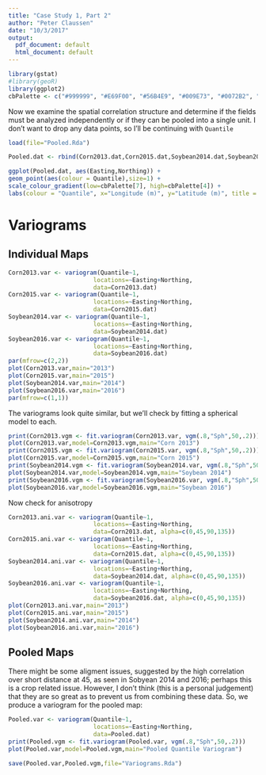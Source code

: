 ```yaml
---
title: "Case Study 1, Part 2"
author: "Peter Claussen"
date: "10/3/2017"
output:
  pdf_document: default
  html_document: default
---
```


```r
library(gstat)
#library(geoR)
library(ggplot2)
cbPalette <- c("#999999", "#E69F00", "#56B4E9", "#009E73", "#0072B2", "#D55E00", "#F0E442","#CC79A7","#000000","#734f80", "#2b5a74", "#004f39", "#787221", "#003959", "#6aaf00", "#663cd3")
```

Now we examine the spatial correlation structure and determine if the fields must be analyzed independently or if they can be pooled into a single unit. I don't want to drop any data points, so I'll be continuing with `Quantile`

```r
load(file="Pooled.Rda")
```

```r
Pooled.dat <- rbind(Corn2013.dat,Corn2015.dat,Soybean2014.dat,Soybean2016.dat)
```

```r
ggplot(Pooled.dat, aes(Easting,Northing)) + 
geom_point(aes(colour = Quantile),size=1) + 
scale_colour_gradient(low=cbPalette[7], high=cbPalette[4]) +
labs(colour = "Quantile", x="Longitude (m)", y="Latitude (m)", title = "Pooled Yield Maps")
```

# Variograms

## Individual Maps
```r
Corn2013.var <- variogram(Quantile~1, 
                        locations=~Easting+Northing, 
                        data=Corn2013.dat)
Corn2015.var <- variogram(Quantile~1, 
                        locations=~Easting+Northing, 
                        data=Corn2015.dat)
Soybean2014.var <- variogram(Quantile~1, 
                        locations=~Easting+Northing, 
                        data=Soybean2014.dat)
Soybean2016.var <- variogram(Quantile~1, 
                        locations=~Easting+Northing, 
                        data=Soybean2016.dat)
par(mfrow=c(2,2))
plot(Corn2013.var,main="2013")
plot(Corn2015.var,main="2015")
plot(Soybean2014.var,main="2014")
plot(Soybean2016.var,main="2016")
par(mfrow=c(1,1))
```

The variograms look quite similar, but we'll check by fitting a spherical model to each.

```r
print(Corn2013.vgm <- fit.variogram(Corn2013.var, vgm(.8,"Sph",50,.2)))
plot(Corn2013.var,model=Corn2013.vgm,main="Corn 2013")
print(Corn2015.vgm <- fit.variogram(Corn2015.var, vgm(.8,"Sph",50,.2)))
plot(Corn2015.var,model=Corn2015.vgm,main="Corn 2015")
print(Soybean2014.vgm <- fit.variogram(Soybean2014.var, vgm(.8,"Sph",50,.2)))
plot(Soybean2014.var,model=Soybean2014.vgm,main="Soybean 2014")
print(Soybean2016.vgm <- fit.variogram(Soybean2016.var, vgm(.8,"Sph",50,.2)))
plot(Soybean2016.var,model=Soybean2016.vgm,main="Soybean 2016")
```

Now check for anisotropy
```r
Corn2013.ani.var <- variogram(Quantile~1, 
                        locations=~Easting+Northing, 
                        data=Corn2013.dat, alpha=c(0,45,90,135))
Corn2015.ani.var <- variogram(Quantile~1, 
                        locations=~Easting+Northing, 
                        data=Corn2015.dat, alpha=c(0,45,90,135))
Soybean2014.ani.var <- variogram(Quantile~1, 
                        locations=~Easting+Northing, 
                        data=Soybean2014.dat, alpha=c(0,45,90,135))
Soybean2016.ani.var <- variogram(Quantile~1, 
                        locations=~Easting+Northing, 
                        data=Soybean2016.dat, alpha=c(0,45,90,135))
plot(Corn2013.ani.var,main="2013")
plot(Corn2015.ani.var,main="2015")
plot(Soybean2014.ani.var,main="2014")
plot(Soybean2016.ani.var,main="2016")
```

## Pooled Maps
There might be some aligment issues, suggested by the high correlation over short distance at 45, as seen in Sobyean 2014 and 2016; perhaps this is a crop related issue. However, I don't think (this is a personal judgement) that they are so great as to prevent us from combining these data. So, we produce a variogram for the pooled map:

```r
Pooled.var <- variogram(Quantile~1, 
                        locations=~Easting+Northing, 
                        data=Pooled.dat)
print(Pooled.vgm <- fit.variogram(Pooled.var, vgm(.8,"Sph",50,.2)))
plot(Pooled.var,model=Pooled.vgm,main="Pooled Quantile Variogram")
```

```r
save(Pooled.var,Pooled.vgm,file="Variograms.Rda")
```
